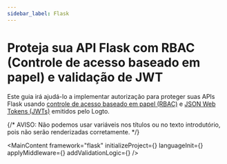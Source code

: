 ```yaml
---
sidebar_label: Flask
---
```




# Proteja sua API Flask com RBAC (Controle de acesso baseado em papel) e validação de JWT

Este guia irá ajudá-lo a implementar autorização para proteger suas APIs Flask usando [controle de acesso baseado em papel (RBAC)](/authorization/role-based-access-control) e [JSON Web Tokens (JWTs)](https://auth.wiki/jwt) emitidos pelo Logto.

{/* AVISO: Não podemos usar variáveis nos títulos ou no texto introdutório, pois não serão renderizadas corretamente. */}

<MainContent
  framework="flask"
  initializeProject={<InitProject />}
  languageInit={<Init />}
  applyMiddleware={<ApplyMiddleware />}
  addValidationLogic={<AddValidationLogic framework="flask" />}
/>
